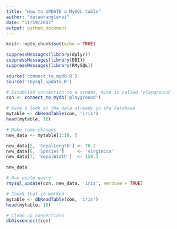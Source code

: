 ```yaml
---
title: "How to UPDATE a MySQL table"
author: "datawranglerai"
date: "11/19/2017"
output: github_document
---
```


```r
knitr::opts_chunk$set(echo = TRUE)
```

```r
suppressMessages(library(dplyr))
suppressMessages(library(DBI))
suppressMessages(library(RMySQL))

source('connect_to_mydb.R')
source('rmysql_update.R')

# Establish connection to a schema, mine is called 'playground'
con <- connect_to_mydb('playground')

# Have a look at the data already in the database
mytable <- dbReadTable(con, 'iris')
head(mytable, 10)

# Make some changes
new_data <- mytable[1:10, ]

new_data[5, 'SepalLength'] <- 70.2
new_data[6, 'Species']     <- 'virginica'
new_data[7, 'SepalWidth']  <- 150.3

new_data

# Run upate query
rmysql_update(con, new_data, 'iris', verbose = TRUE)

# Check that it worked
mytable <- dbReadTable(con, 'iris')
head(mytable, 10)

# Clean up connections
dbDisconnect(con)

```




